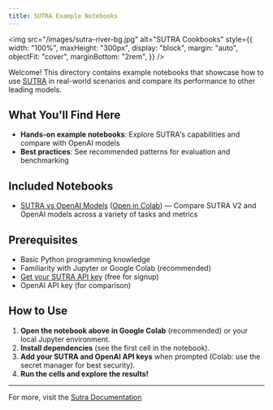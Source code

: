 ```yaml
---
title: SUTRA Example Notebooks
---
```


<img
  src="/images/sutra-river-bg.jpg"
  alt="SUTRA Cookbooks"
  style={{
    width: "100%",
    maxHeight: "300px",
    display: "block",
    margin: "auto",
    objectFit: "cover",
    marginBottom: "2rem",
  }}
/>

Welcome! This directory contains example notebooks that showcase how to use [SUTRA](https://www.two.ai/sutra) in real-world scenarios and compare its performance to other leading models.

## What You'll Find Here

- **Hands-on example notebooks**: Explore SUTRA's capabilities and compare with OpenAI models
- **Best practices**: See recommended patterns for evaluation and benchmarking

## Included Notebooks

- [SUTRA vs OpenAI Models](sutra_vs_openai_models.ipynb) ([Open in Colab](https://colab.research.google.com/drive/175pEoGuZX_6s2lxzXiiT4lYS76QIdg-k?usp=sharing)) — Compare SUTRA V2 and OpenAI models across a variety of tasks and metrics

## Prerequisites

- Basic Python programming knowledge
- Familiarity with Jupyter or Google Colab (recommended)
- [Get your SUTRA API key](https://www.two.ai/sutra/api) (free for signup)
- OpenAI API key (for comparison)

## How to Use

1. **Open the notebook above in Google Colab** (recommended) or your local Jupyter environment.
2. **Install dependencies** (see the first cell in the notebook).
3. **Add your SUTRA and OpenAI API keys** when prompted (Colab: use the secret manager for best security).
4. **Run the cells and explore the results!**

---

For more, visit the [Sutra Documentation](https://docs.two.ai/version-2/docs/get-started-with-sutra)
